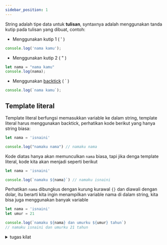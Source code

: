 ```yaml
---
sidebar_position: 1
---
```


String adalah tipe data untuk **tulisan**, syntaxnya adalah menggunakan tanda kutip pada tulisan yang dibuat, contoh:

- Menggunakan kutip 1 ( ' )

```js
console.log('nama kamu');
```

- Menggunakan kutip 2 ( " )

```js
let nama = "nama kamu"
console.log(nama);
```

- Menggunakan [backtick](/referensi/kamus#backtick) ( ` )

```js
console.log(`nama kamu`);
```

## Template literal

Template literal berfungsi memasukkan variable ke dalam string, template literal harus menggunakan backtick, perhatikan kode berikut yang hanya string biasa:

```js
let nama = 'isnaini'

console.log("namaku nama") // namaku nama
```

Kode diatas hanya akan memunculkan `nama` biasa, tapi jika denga template literal, kode kita akan menjadi seperti berikut

```js
let nama = 'isnaini'

console.log(`namaku ${nama}`) // namaku isnaini
```

Perhatikan `nama` dibungkus dengan kurung kurawal `{}` dan diawali dengan dolar, itu berarti kita ingin menampilkan variable nama di dalam string, kita bisa juga menggunakan banyak variable

```js
let nama = 'isnaini'
let umur = 21

console.log(`namaku ${nama} dan umurku ${umur} tahun`)
// namaku isnaini dan umurku 21 tahun
```

<details>
<summary>tugas kilat</summary>
```js
let nama = 'nama kamu'
let sekolah = 'sekolah kamu'
let kelas = 'kelas kamu'

// munculkan pesan: namaku <nama mu> bersekolah di <sekolah> pada kelas <kelas mu>
```
</details>

## Method

String memiliki method untuk membantu memanipulasi nilai string yang ada, beberapa method yang ada antara lain

| nama                        | fungsi                                  |
| :-------------------------- | :-------------------------------------- |
| toUpperCase()               | merubah menjadi huruf besar             |
| toLowerCase()               | merubah menjadi huruf kecil             |
| replace(kataLama, kataBaru) | mengubah suatu nilai menjadi nilai baru |

### toUpperCase

```js
let negara = 'indonesia'
console.log(negara.toUpperCase()); // INDONESIA

console.log('nama'.toUpperCase()); // NAMA
```

### toLowerCase

```js
let negara = 'InDoNeSiA'
console.log(negara.toLowerCase()); // indonesia

console.log('NAMA KAMU'.toLowerCase()); // nama kamu
```

### replace

```js
let kata = 'aku suka dia'

console.log(kata.replace('dia','kamu')); // aku suka kamu
```
